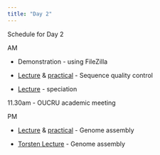 ```yaml
---
title: "Day 2"
---
```


Schedule for Day 2

AM

* Demonstration - using FileZilla

* [Lecture](20190206-sequenceqc.pdf) & [practical](sequenceqc-practical.html) - Sequence quality control

* [Lecture](20180110-kraken-speciation.pdf) - speciation

11.30am - OUCRU academic meeting

PM

* [Lecture](20190111_genomeassembly.pdf) & [practical](assembly-practical.html) - Genome assembly

* [Torsten Lecture](DenovoassemblyTSeemannOUCRUHCMCVietnamTue26Mar2019.pdf) - Genome assembly